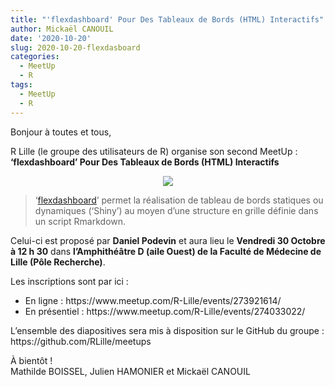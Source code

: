 ```yaml
---
title: "'flexdashboard' Pour Des Tableaux de Bords (HTML) Interactifs"
author: Mickaël CANOUIL
date: '2020-10-20'
slug: 2020-10-20-flexdasboard
categories:
  - MeetUp
  - R
tags:
  - MeetUp
  - R
---
```


Bonjour à toutes et tous,
 
R Lille (le groupe des utilisateurs de R) organise son second MeetUp :  
**'flexdashboard' Pour Des Tableaux de Bords (HTML) Interactifs**

<center>
![](images/2020-10-30.png)
</center>

> '[flexdashboard](https://rmarkdown.rstudio.com/flexdashboard/index.html)' permet la réalisation de tableau de bords statiques ou dynamiques ('Shiny') au moyen d'une structure en grille définie dans un script Rmarkdown.

Celui-ci est proposé par **Daniel Podevin** et aura lieu le **Vendredi 30 Octobre à 12 h 30** dans **l’Amphithéâtre D (aile Ouest) de la Faculté de Médecine de Lille (Pôle Recherche)**.

Les inscriptions sont par ici :

* En ligne : https://www.meetup.com/R-Lille/events/273921614/
* En présentiel : https://www.meetup.com/R-Lille/events/274033022/

L'ensemble des diapositives sera mis à disposition sur le GitHub du groupe : https://github.com/RLille/meetups

À bientôt !  
Mathilde BOISSEL, Julien HAMONIER et Mickaël CANOUIL